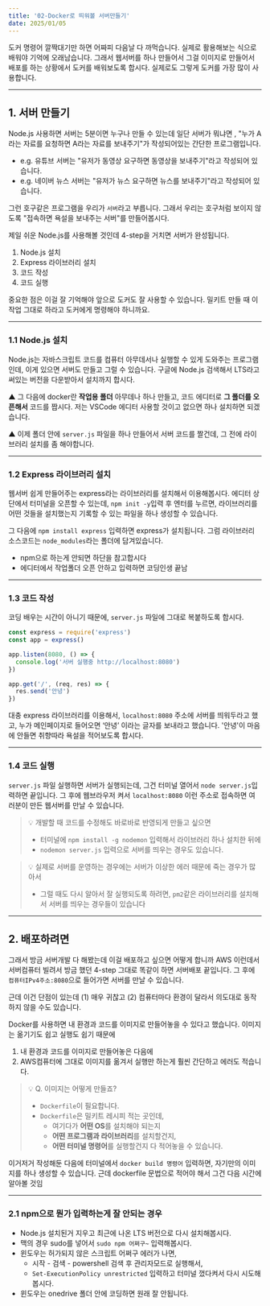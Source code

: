 ```yaml
---
title: '02-Docker로 띄워볼 서버만들기'
date: 2025/01/05
---
```


도커 명령어 깔짝대기만 하면 어짜피 다음날 다 까먹습니다.
실제로 활용해보는 식으로 배워야 기억에 오래남습니다.
그래서 웹서버를 하나 만들어서 그걸 이미지로 만들어서 배포를 하는 상황에서 도커를 배워보도록 합시다.
실제로도 그렇게 도커를 가장 많이 사용합니다.

------

## 1. 서버 만들기

Node.js 사용하면 서버는 5분이면 누구나 만들 수 있는데 일단 서버가 뭐냐면 , 
"누가 A라는 자료를 요청하면 A라는 자료를 보내주기"가 작성되어있는 간단한 프로그램입니다.

* e.g. 유튜브 서버는 "유저가 동영상 요구하면 동영상을 보내주기"라고 작성되어 있습니다.
* e.g. 네이버 뉴스 서버는 "유저가 뉴스 요구하면 뉴스를 보내주기"라고 작성되어 있습니다.

그런 호구같은 프로그램을 우리가 `서버`라고 부릅니다.
그래서 우리는 호구처럼 보이지 않도록 "접속하면 욕설을 보내주는 서버"를 만들어봅시다.

제일 쉬운 Node.js를 사용해볼 것인데 4-step을 거치면 서버가 완성됩니다.

1. Node.js 설치
2. Express 라이브러리 설치
3. 코드 작성
4. 코드 실행

중요한 점은 이걸 잘 기억해야 앞으로 도커도 잘 사용할 수 있습니다. 
밀키트 만들 때 이 작업 그대로 하라고 도커에게 명령해야 하니까요.

------

### 1.1 Node.js 설치

Node.js는 자바스크립트 코드를 컴퓨터 아무데서나 실행할 수 있게 도와주는 프로그램인데, 
이게 있으면 서버도 만들고 그럴 수 있습니다. 
구글에 Node.js 검색해서 LTS라고 써있는 버전을 다운받아서 설치까지 합시다.

▲ 그 다음에 docker란 **작업용 폴더** 아무데나 하나 만들고, 코드 에디터로 **그 폴더를 오픈해서** 코드를 짭시다.
저는 VSCode 에디터 사용할 것이고 없으면 하나 설치하면 되겠습니다.

▲ 이제 폴더 안에 `server.js` 파일을 하나 만들어서 서버 코드를 짤건데, 그 전에 라이브러리 설치를 좀 해야합니다.

------

### 1.2 Express 라이브러리 설치

웹서버 쉽게 만들어주는 express라는 라이브러리를 설치해서 이용해봅시다. 
에디터 상단에서 터미널을 오픈할 수 있는데, `npm init -y`입력 후 엔터를 누르면,
라이브러리를 어떤 것들을 설치했는지 기록할 수 있는 파일을 하나 생성할 수 있습니다.

그 다음에 `npm install express` 입력하면 express가 설치됩니다.
그럼 라이브러리 소스코드는 `node_modules`라는 폴더에 담겨있습니다.

* npm으로 하는게 안되면 하단을 참고합시다
* 에디터에서 작업폴더 오픈 안하고 입력하면 코딩인생 끝남

------

### 1.3 코드 작성

코딩 배우는 시간이 아니기 때문에, `server.js` 파일에 그대로 복붙하도록 합시다.

```js server.js
const express = require('express')
const app = express()

app.listen(8080, () => {
  console.log('서버 실행중 http://localhost:8080')
})

app.get('/', (req, res) => {
  res.send('안녕')
})
```

대충 express 라이브러리를 이용해서, `localhost:8080` 주소에 서버를 띄워두라고 했고, 
누가 메인페이지로 들어오면 ‘안녕’ 이라는 글자를 보내라고 했습니다.
'안녕'이 마음에 안들면 취향따라 욕설을 적어보도록 합시다.

------

### 1.4 코드 실행

`server.js` 파일 실행하면 서버가 실행되는데, 그건 터미널 열어서 `node server.js`입력하면 끝입니다.
그 후에 웹브라우저 켜서 `localhost:8080` 이런 주소로 접속하면 여러분이 만든 웹서버를 만날 수 있습니다.

> 💡 개발할 때 코드를 수정해도 바로바로 반영되게 만들고 싶으면
>
> * 터미널에 `npm install -g nodemon` 입력해서 라이브러리 하나 설치한 뒤에
> * `nodemon server.js` 입력으로 서버를 띄우는 경우도 있습니다.

> 💡 실제로 서버를 운영하는 경우에는 서버가 이상한 에러 때문에 죽는 경우가 많아서
>
> * 그럴 때도 다시 알아서 잘 실행되도록 하려면, `pm2`같은 라이브러리를 설치해서 서버를 띄우는 경우들이 있습니다

------

## 2. 배포하려면

그래서 방금 서버개발 다 해봤는데 이걸 배포하고 싶으면 어떻게 합니까
AWS 이런데서 서버컴퓨터 빌려서 방금 했던 4-step 그대로 똑같이 하면 서버배포 끝입니다.
그 후에 `컴퓨터IPv4주소:8080`으로 들어가면 서버를 만날 수 있습니다.

근데 이건 단점이 있는데 (1) 매우 귀찮고 (2) 컴퓨터마다 환경이 달라서 의도대로 동작하지 않을 수도 있습니다.

Docker를 사용하면 내 환경과 코드를 이미지로 만들어놓을 수 있다고 했습니다.
이미지는 옮기기도 쉽고 실행도 쉽기 때문에

1. 내 환경과 코드를 이미지로 만들어놓은 다음에
2. AWS컴퓨터에 그대로 이미지를 옮겨서 실행만 하는게 훨씬 간단하고 에러도 적습니다.

> 💡 Q. 이미지는 어떻게 만들죠?
>
> * `Dockerfile`이 필요합니다.
> * `Dockerfile`은 밀키트 레시피 적는 곳인데, 
>   * 여기다가 **어떤 OS**를 설치해야 되는지
>   * **어떤 프로그램과 라이브러리**를 설치할건지,
>   * **어떤 터미널 명령어**를 실행할건지 다 적어놓을 수 있습니다.

이거저거 작성해둔 다음에 터미널에서 `docker build 명령어` 입력하면, 자기만의 이미지를 하나 생성할 수 있습니다. 
근데 dockerfile 문법으로 적어야 해서 그건 다음 시간에 알아볼 것임

------

### 2.1 npm으로 뭔가 입력하는게 잘 안되는 경우

* Node.js 설치된거 지우고 최근에 나온 LTS 버전으로 다시 설치해봅시다.
* 맥의 경우 sudo를 넣어서 `sudo npm 어쩌구~` 입력해봅시다.
* 윈도우는 허가되지 않은 스크립트 어쩌구 에러가 나면, 
  * 시작 - 검색 - powershell 검색 후 관리자모드로 실행해서,
  * `Set-ExecutionPolicy unrestricted` 입력하고 터미널 껐다켜서 다시 시도해봅시다.
* 윈도우는 onedrive 폴더 안에 코딩하면 원래 잘 안됩니다.
